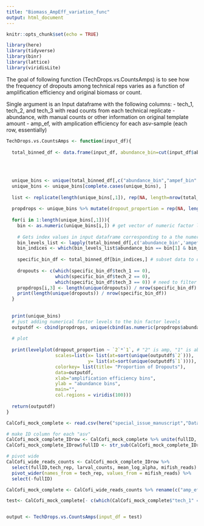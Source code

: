 ```yaml
---
title: "Biomass_AmpEff_variation_func"
output: html_document
---
```


```r
knitr::opts_chunk$set(echo = TRUE)
```

```r
library(here)
library(tidyverse)
library(binr)
library(lattice)
library(viridisLite)
```

The goal of following function (TechDrops.vs.CountsAmps) is to see how the frequency of dropouts among technical reps varies as a function of amplification efficiency and original biomass or count. 

Single argument is an Input dataframe with the following columns: 
- tech_1, tech_2, and tech_3 with read counts from each technical replicate
- abundance, with manual counts or other information on original template amount 
- amp_ef, with amplication efficiency for each asv-sample (each row, essentially)

```r
TechDrops.vs.CountsAmps <- function(input_df){
  
  total_binned_df <- data.frame(input_df, abundance_bin=cut(input_df$abundance, na.rm =T, breaks = 3),  ampef_bin = cut(input_df$amp_ef, na.rm= T, breaks = 7))  # sort abundance and amp efficiency into quantiles with all input data
  
  
  
  
  unique_bins <- unique(total_binned_df[,c("abundance_bin","ampef_bin" )]) # all unique amp bin and abundance bin combinations
  unique_bins <- unique_bins[complete.cases(unique_bins), ]
  
  list <- replicate(length(unique_bins[,1]), rep(NA, length=nrow(total_binned_df)), simplify = FALSE) # list of empty vectors (length of input dataframe), one vector for all the row indices corresponding to an unique amp&abundance bin combination
  
  propdrops <- unique_bins %>% mutate(dropout_proportion = rep(NA, length(unique_bins[,1]))) # where proportion of dropouts will go for each unique amp&abundance bin combination
  
  for(i in 1:length(unique_bins[,1])){
    bin <- as.numeric(unique_bins[i,]) # get vector of numeric factor levels of that abundance/amp bin (so c([1,3], [0.1,0.3]) would be c(1,1))
    
    # Gets index values in input dataframe corresponding to a the numeric factor levels for given abundance/amp bin 
    bin_levels_list <- lapply(total_binned_df[,c('abundance_bin','ampef_bin')], as.numeric)
    bin_indices <- which(bin_levels_list$abundance_bin == bin[1] & bin_levels_list$ampef_bin == bin[2])
    
    specific_bin_df <- total_binned_df[bin_indices,] # subset data to only include given abundance/amp bin, get prop of dropouts
    
    dropouts <- c(which(specific_bin_df$tech_1 == 0),
                  which(specific_bin_df$tech_2 == 0),
                  which(specific_bin_df$tech_3 == 0)) # need to filter out tech reps with all zeros
    propdrops[i,3] <- length(unique(dropouts)) / nrow(specific_bin_df)
    print(length(unique(dropouts)) / nrow(specific_bin_df))
  }
  
  
  print(unique_bins)
  # just adding numerical factor levels to the bin factor levels
  outputdf <- cbind(propdrops, unique(cbind(as.numeric(propdrops$abundance_bin), as.numeric(propdrops$ampef_bin))))
  
  # plot 
  
  print(levelplot(dropout_proportion ~ `2`*`1`, # "2" is amp, "1" is abundance
                  scales=list(x= list(at=sort(unique(outputdf$`2`))),
                              y= list(at=sort(unique(outputdf$`1`)))),
                  colorkey= list(title= "Proportion of Dropouts"),
                  data=outputdf,
                  xlab="amplification efficiency bins",
                  ylab = "abundance bins",
                  main="",
                  col.regions = viridis(100)))
  
  return(outputdf)
}

```

```r
CalCofi_mock_complete <- read.csv(here("special_issue_manuscript","Data", "complete_cal_props_long.csv"))

# make ID column for each "asv"
CalCofi_mock_complete_IDrow <- CalCofi_mock_complete %>% unite(fullID, c(bio_rep,ID_mifish, ID_microscopy, ext_rep), sep=".") 
CalCofi_mock_complete_IDrow$fullID <- str_sub(CalCofi_mock_complete_IDrow$fullID, 2, -3)

# pivot wide
CalCofi_wide_reads_counts <- CalCofi_mock_complete_IDrow %>%
  select(fullID,tech_rep, larval_counts, mean_log_alpha, mifish_reads) %>% 
  pivot_wider(names_from = tech_rep, values_from = mifish_reads) %>% 
  select(-fullID)

CalCofi_mock_complete <- CalCofi_wide_reads_counts %>% rename(c("amp_ef" = mean_log_alpha ,"abundance" = larval_counts, "tech_1" = "1", "tech_2" = "2", "tech_3" = "3"))

test<- CalCofi_mock_complete[- c(which(CalCofi_mock_complete$"tech_1" == 0 & CalCofi_mock_complete$"tech_2" == 0, CalCofi_mock_complete$"tech_3" == 0)),] 


output <- TechDrops.vs.CountsAmps(input_df = test)
```

